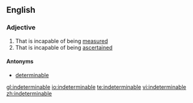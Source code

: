 {{also|indéterminable}}
==English==

===Adjective===
{{en-adj}}

# That is incapable of being [[measure]]d
# That is incapable of being [[ascertain]]ed

====Antonyms====
* [[determinable]]

[[gl:indeterminable]]
[[io:indeterminable]]
[[te:indeterminable]]
[[vi:indeterminable]]
[[zh:indeterminable]]